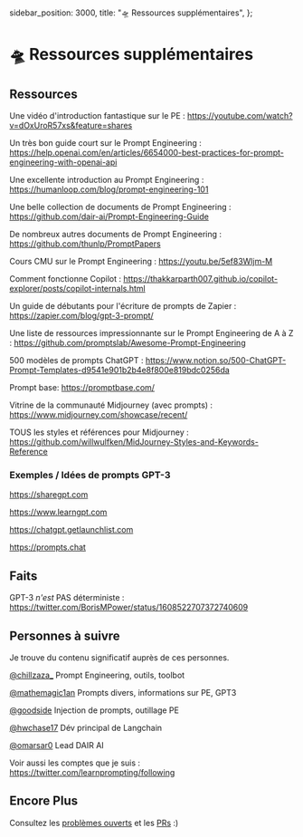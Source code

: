   sidebar_position: 3000,
  title: "🛸 Ressources supplémentaires",
};

# 🛸 Ressources supplémentaires

## Ressources

Une vidéo d'introduction fantastique sur le PE : https://youtube.com/watch?v=dOxUroR57xs&feature=shares

Un très bon guide court sur le Prompt Engineering : https://help.openai.com/en/articles/6654000-best-practices-for-prompt-engineering-with-openai-api

Une excellente introduction au Prompt Engineering : https://humanloop.com/blog/prompt-engineering-101

Une belle collection de documents de Prompt Engineering : https://github.com/dair-ai/Prompt-Engineering-Guide

De nombreux autres documents de Prompt Engineering : https://github.com/thunlp/PromptPapers

Cours CMU sur le Prompt Engineering : https://youtu.be/5ef83Wljm-M

Comment fonctionne Copilot : https://thakkarparth007.github.io/copilot-explorer/posts/copilot-internals.html

Un guide de débutants pour l'écriture de prompts de Zapier : https://zapier.com/blog/gpt-3-prompt/

Une liste de ressources impressionnante sur le Prompt Engineering de A à Z : https://github.com/promptslab/Awesome-Prompt-Engineering

500 modèles de prompts ChatGPT : https://www.notion.so/500-ChatGPT-Prompt-Templates-d9541e901b2b4e8f800e819bdc0256da

Prompt base: https://promptbase.com/

Vitrine de la communauté Midjourney (avec prompts) : https://www.midjourney.com/showcase/recent/

TOUS les styles et références pour Midjourney : https://github.com/willwulfken/MidJourney-Styles-and-Keywords-Reference

### Exemples / Idées de prompts GPT-3

https://sharegpt.com

https://www.learngpt.com

https://chatgpt.getlaunchlist.com

https://prompts.chat

## Faits

GPT-3 _n'est_ PAS déterministe : https://twitter.com/BorisMPower/status/1608522707372740609

## Personnes à suivre

Je trouve du contenu significatif auprès de ces personnes.

[@chillzaza\_](https://mobile.twitter.com/chillzaza_) Prompt Engineering, outils, toolbot

[@mathemagic1an](https://mobile.twitter.com/mathemagic1an) Prompts divers, informations sur PE, GPT3

[@goodside](https://twitter.com/goodside/status/1588247865503010816) Injection de prompts, outillage PE

[@hwchase17](https://twitter.com/hwchase17) Dév principal de Langchain

[@omarsar0](https://twitter.com/omarsar0) Lead DAIR AI

Voir aussi les comptes que je suis : https://twitter.com/learnprompting/following

## Encore Plus

Consultez les [problèmes ouverts](https://github.com/trigaten/Learn_Prompting/issues) et les [PRs](https://github.com/trigaten/Learn_Prompting/pulls) :)
